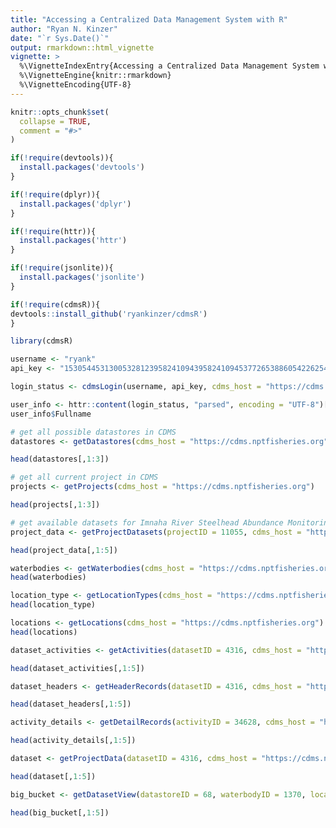 ```yaml
---
title: "Accessing a Centralized Data Management System with R"
author: "Ryan N. Kinzer"
date: "`r Sys.Date()`"
output: rmarkdown::html_vignette
vignette: >
  %\VignetteIndexEntry{Accessing a Centralized Data Management System with R}
  %\VignetteEngine{knitr::rmarkdown}
  %\VignetteEncoding{UTF-8}
---
```


```r
knitr::opts_chunk$set(
  collapse = TRUE,
  comment = "#>"
)
```

```r
if(!require(devtools)){
  install.packages('devtools')
}

if(!require(dplyr)){
  install.packages('dplyr')
}

if(!require(httr)){
  install.packages('httr')
}

if(!require(jsonlite)){
  install.packages('jsonlite')
}
```


```r
if(!require(cdmsR)){
devtools::install_github('ryankinzer/cdmsR')
}
```

```r
library(cdmsR)
```

```r
username <- "ryank"
api_key <- "153054453130053281239582410943958241094537726538860542262540750542640375910349488180619663"
```

```r
login_status <- cdmsLogin(username, api_key, cdms_host = "https://cdms.nptfisheries.org")
```

```r
user_info <- httr::content(login_status, "parsed", encoding = "UTF-8")[[3]]
user_info$Fullname
```

```r
# get all possible datastores in CDMS
datastores <- getDatastores(cdms_host = "https://cdms.nptfisheries.org")

head(datastores[,1:3])
```

```r
# get all current project in CDMS
projects <- getProjects(cdms_host = "https://cdms.nptfisheries.org")

head(projects[,1:3])
```

```r
# get available datasets for Imnaha River Steelhead Abundance Monitoring
project_data <- getProjectDatasets(projectID = 11055, cdms_host = "https://cdms.nptfisheries.org")

head(project_data[,1:5])
```

```r
waterbodies <- getWaterbodies(cdms_host = "https://cdms.nptfisheries.org")
head(waterbodies)
```

```r
location_type <- getLocationTypes(cdms_host = "https://cdms.nptfisheries.org")
head(location_type)
```

```r
locations <- getLocations(cdms_host = "https://cdms.nptfisheries.org")
head(locations)
```



```r
dataset_activities <- getActivities(datasetID = 4316, cdms_host = "https://cdms.nptfisheries.org")

head(dataset_activities[,1:5])
```

```r
dataset_headers <- getHeaderRecords(datasetID = 4316, cdms_host = "https://cdms.nptfisheries.org")

head(dataset_headers[,1:5])
```

```r
activity_details <- getDetailRecords(activityID = 34628, cdms_host = "https://cdms.nptfisheries.org")

head(activity_details[,1:5])
```

```r
dataset <- getProjectData(datasetID = 4316, cdms_host = "https://cdms.nptfisheries.org")

head(dataset[,1:5])
```


```r
big_bucket <- getDatasetView(datastoreID = 68, waterbodyID = 1370, locationID = 601, cdms_host = "https://cdms.nptfisheries.org")

head(big_bucket[,1:5])
```
